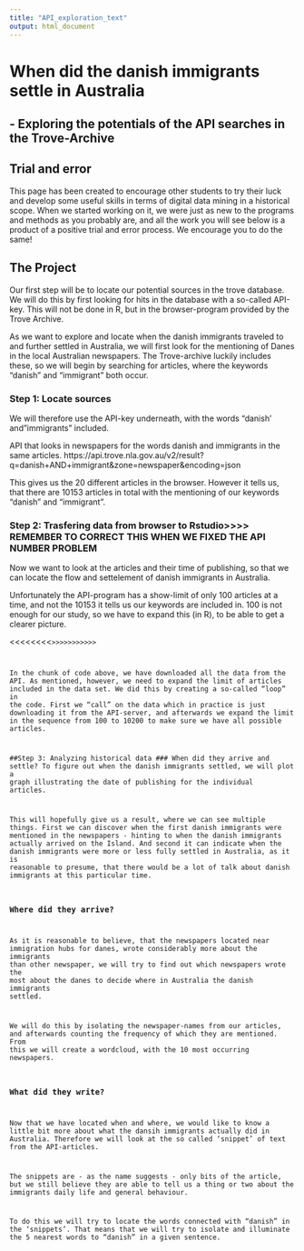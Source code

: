 ```yaml
---
title: "API_exploration_text"
output: html_document
---
```

# When did the danish immigrants settle in Australia
## - Exploring the potentials of the API searches in the Trove-Archive

## Trial and error
This page has been created to encourage other students to try their luck and develop some useful skills in terms of digital data mining in a historical scope. 
When we started working on it, we were just as new to the programs and methods as you probably are, and all the work you will see below is a product of a positive trial and error process. We encourage you to do the same!

## The Project
Our first step will be to locate our potential sources in the trove database. 
We will do this by first looking for hits in the database with a so-called API-key. This will not be done in R, but in the browser-program provided by the Trove Archive. 

As we want to explore and locate when the danish immigrants traveled to and further settled in Australia, we will first look for the mentioning of Danes in the local Australian newspapers. The Trove-archive luckily includes these, so we will begin by searching for articles, where the keywords "danish" and "immigrant" both occur.

### Step 1: Locate sources
We will therefore use the API-key underneath, with the words "danish' and "immigrants" included.  

API that looks in  newspapers for the words danish and immigrants in the same articles.
https://api.trove.nla.gov.au/v2/result?q=danish+AND+immigrant&zone=newspaper&encoding=json 

This gives us the 20 different articles in the browser. However it tells us, that there are 10153 articles in total with the mentioning of our keywords "danish" and "immigrant".

### Step 2: Trasfering data from browser to Rstudio>>>> REMEMBER TO CORRECT THIS WHEN WE FIXED THE API NUMBER PROBLEM
Now we want to look at the articles and their time of publishing, so that we can locate the flow and settelement of danish immigrants in Australia. 

Unfortunately the API-program has a show-limit of only 100 articles at a time, and not the 10153 it tells us our keywords are included in. 100 is not enough for our study, so we have to expand this (in R), to be able to get a clearer picture.

<<<<<<<<<CODE>>>>>>>>>>>>

In the chunk of code above, we have downloaded all the data from the API. As mentioned, however, we need to expand the limit of articles included in the data set. We did this by creating a so-called "loop" in the code. 
First we "call" on the data which in practice is just downloading it from the API-server, and afterwards we expand the limit in the sequence from 100 to 10200 to make sure we have all possible articles. 

##Step 3: Analyzing historical data
### When did they arrive and settle?
To figure out when the danish immigrants settled, we will plot a graph illustrating the date of publishing for the individual articles. 

This will hopefully give us a result, where we can see multiple things. First we can discover when the first danish immigrants were mentioned in the newspapers - hinting to when the danish immigrants actually arrived on the Island. And second it can indicate when the danish immigrants were more or less fully settled in Australia, as it is reasonable to presume, that there would be a lot of talk about danish immigrants at this particular time.


### Where did they arrive?
As it is reasonable to believe, that the newspapers located near immigration hubs for danes, wrote considerably more about the immigrants than other newspaper, we will try to find out which newspapers wrote the most about the danes to decide where in Australia the danish immigrants settled. 

We will do this by isolating the newspaper-names from our articles, and afterwards counting the frequency of which they are mentioned. 
From this we will create a wordcloud, with the 10 most occurring newspapers. 

### What did they write?
Now that we have located when and where, we would like to know a little bit more about what the dansih immigrants actually did in Australia. Therefore we will look at the so called 'snippet' of text from the API-articles. 

The snippets are - as the name suggests - only bits of the article, but we still believe they are able to tell us a thing or two about the immigrants daily life and general behaviour. 

To do this we will try to locate the words connected with "danish" in the 'snippets'. That means that we will try to  isolate and illuminate the 5 nearest words to "danish" in a given sentence. 
